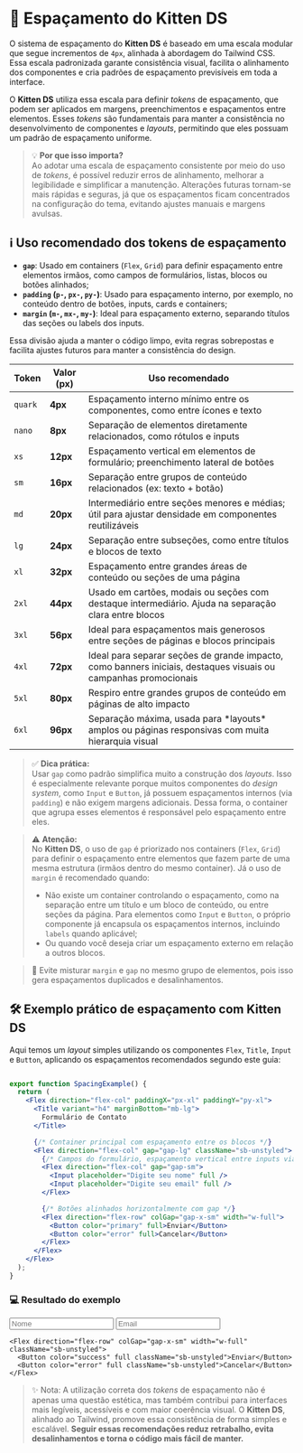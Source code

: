 
<Meta title="Design/Espaçamento" />

# 📏 Espaçamento do Kitten DS

O sistema de espaçamento do **Kitten DS** é baseado em uma escala modular que segue incrementos de `4px`, alinhada à abordagem do Tailwind CSS. Essa escala padronizada garante consistência visual, facilita o alinhamento dos componentes e cria padrões de espaçamento previsíveis em toda a interface.

O **Kitten DS** utiliza essa escala para definir *tokens* de espaçamento, que podem ser aplicados em margens, preenchimentos e espaçamentos entre elementos. Esses *tokens* são fundamentais para manter a consistência no desenvolvimento de componentes e *layouts*, permitindo que eles possuam um padrão de espaçamento uniforme.

> 💡 **Por que isso importa?**  
> Ao adotar uma escala de espaçamento consistente por meio do uso de *tokens*, é possível reduzir erros de alinhamento, melhorar a legibilidade e simplificar a manutenção. Alterações futuras tornam-se mais rápidas e seguras, já que os espaçamentos ficam concentrados na configuração do tema, evitando ajustes manuais e margens avulsas.

## ℹ️ Uso recomendado dos tokens de espaçamento

- **`gap`**: Usado em containers (`Flex`, `Grid`) para definir espaçamento entre elementos irmãos, como campos de formulários, listas, blocos ou botões alinhados;
- **`padding` (`p-`, `px-`, `py-`)**: Usado para espaçamento interno, por exemplo, no conteúdo dentro de botões, inputs, cards e containers;
- **`margin` (`m-`, `mx-`, `my-`)**: Ideal para espaçamento externo, separando títulos das seções ou labels dos inputs.

Essa divisão ajuda a manter o código limpo, evita regras sobrepostas e facilita ajustes futuros para manter a consistência do design.

<table>
  <thead>
    <tr>
      <th>Token</th>
      <th>Valor (px)</th>
      <th>Uso recomendado</th>
    </tr>
  </thead>
  <tbody>
    <tr>
      <td><code>quark</code></td>
      <td><strong>4px</strong></td>
      <td>Espaçamento interno mínimo entre os componentes, como entre ícones e texto</td>
    </tr>
    <tr>
      <td><code>nano</code></td>
      <td><strong>8px</strong></td>
      <td>Separação de elementos diretamente relacionados, como rótulos e inputs</td>
    </tr>
    <tr>
      <td><code>xs</code></td>
      <td><strong>12px</strong></td>
      <td>Espaçamento vertical em elementos de formulário; preenchimento lateral de botões</td>
    </tr>
    <tr>
      <td><code>sm</code></td>
      <td><strong>16px</strong></td>
      <td>Separação entre grupos de conteúdo relacionados (ex: texto + botão)</td>
    </tr>
    <tr>
      <td><code>md</code></td>
      <td><strong>20px</strong></td>
      <td>Intermediário entre seções menores e médias; útil para ajustar densidade em componentes reutilizáveis</td>
    </tr>
    <tr>
      <td><code>lg</code></td>
      <td><strong>24px</strong></td>
      <td>Separação entre subseções, como entre títulos e blocos de texto</td>
    </tr>
    <tr>
      <td><code>xl</code></td>
      <td><strong>32px</strong></td>
      <td>Espaçamento entre grandes áreas de conteúdo ou seções de uma página</td>
    </tr>
    <tr>
      <td><code>2xl</code></td>
      <td><strong>44px</strong></td>
      <td>Usado em cartões, modais ou seções com destaque intermediário. Ajuda na separação clara entre blocos</td>
    </tr>
    <tr>
      <td><code>3xl</code></td>
      <td><strong>56px</strong></td>
      <td>Ideal para espaçamentos mais generosos entre seções de páginas e blocos principais</td>
    </tr>
    <tr>
      <td><code>4xl</code></td>
      <td><strong>72px</strong></td>
      <td>Ideal para separar seções de grande impacto, como banners iniciais, destaques visuais ou campanhas promocionais</td>
    </tr>
    <tr>
      <td><code>5xl</code></td>
      <td><strong>80px</strong></td>
      <td>Respiro entre grandes grupos de conteúdo em páginas de alto impacto</td>
    </tr>
    <tr>
      <td><code>6xl</code></td>
      <td><strong>96px</strong></td>
      <td>Separação máxima, usada para *layouts* amplos ou páginas responsivas com muita hierarquia visual</td>
    </tr>
  </tbody>
</table>

> ✅ **Dica prática:**  
> Usar `gap` como padrão simplifica muito a construção dos *layouts*. Isso é especialmente relevante porque muitos componentes do *design system*, como `Input` e `Button`, já possuem espaçamentos internos (via `padding`) e não exigem margens adicionais. Dessa forma, o container que agrupa esses elementos é responsável pelo espaçamento entre eles.

> ⚠️ **Atenção:**  
> No **Kitten DS**, o uso de `gap` é priorizado nos containers (`Flex`, `Grid`) para definir o espaçamento entre elementos que fazem parte de uma mesma estrutura (irmãos dentro do mesmo container). Já o uso de `margin` é recomendado quando:
> - Não existe um container controlando o espaçamento, como na separação entre um título e um bloco de conteúdo, ou entre seções da página. Para elementos como `Input` e `Button`, o próprio componente já encapsula os espaçamentos internos, incluindo `labels` quando aplicável;
> - Ou quando você deseja criar um espaçamento externo em relação a outros blocos.

> 🚫 Evite misturar `margin` e `gap` no mesmo grupo de elementos, pois isso gera espaçamentos duplicados e desalinhamentos.

## 🛠️ Exemplo prático de espaçamento com Kitten DS

Aqui temos um *layout* simples utilizando os componentes `Flex`, `Title`, `Input` e `Button`, aplicando os espaçamentos recomendados segundo este guia:

```jsx live

export function SpacingExample() {
  return (
    <Flex direction="flex-col" paddingX="px-xl" paddingY="py-xl">
      <Title variant="h4" marginBottom="mb-lg">
        Formulário de Contato
      </Title>

      {/* Container principal com espaçamento entre os blocos */}
      <Flex direction="flex-col" gap="gap-lg" className="sb-unstyled">
        {/* Campos do formulário, espaçamento vertical entre inputs via gap */}
        <Flex direction="flex-col" gap="gap-sm">
          <Input placeholder="Digite seu nome" full />
          <Input placeholder="Digite seu email" full />
        </Flex>

        {/* Botões alinhados horizontalmente com gap */}
        <Flex direction="flex-row" colGap="gap-x-sm" width="w-full">
          <Button color="primary" full>Enviar</Button>
          <Button color="error" full>Cancelar</Button>
        </Flex>
      </Flex>
    </Flex>
  );
}
```

### 💻 Resultado do exemplo

<Flex direction="flex-col" paddingX="px-xl" paddingY="py-xl" className="sb-unstyled max-w-92">
  <Title variant="h4" marginBottom="mb-lg" className="sb-unstyled">Formulário de Contato</Title>
  
  <Flex direction="flex-col" gap="gap-lg" className="sb-unstyled">
    <Flex direction="flex-col" gap="gap-sm" width="w-full" className="sb-unstyled">
      <input type="text" placeholder="Nome" className="w-full p-xs border rounded flex-1 sb-unstyled" />
      <input type="email" placeholder="Email" className="w-full p-xs border rounded flex-1 sb-unstyled" />
    </Flex>

    <Flex direction="flex-row" colGap="gap-x-sm" width="w-full" className="sb-unstyled">
      <Button color="success" full className="sb-unstyled">Enviar</Button>
      <Button color="error" full className="sb-unstyled">Cancelar</Button>
    </Flex>
  </Flex>
</Flex>

> ✨ Nota: A utilização correta dos *tokens* de espaçamento não é apenas uma questão estética, mas também contribui para interfaces mais legíveis, acessíveis e com maior coerência visual. O **Kitten DS**, alinhado ao Tailwind, promove essa consistência de forma simples e escalável.
> **Seguir essas recomendações reduz retrabalho, evita desalinhamentos e torna o código mais fácil de manter.**